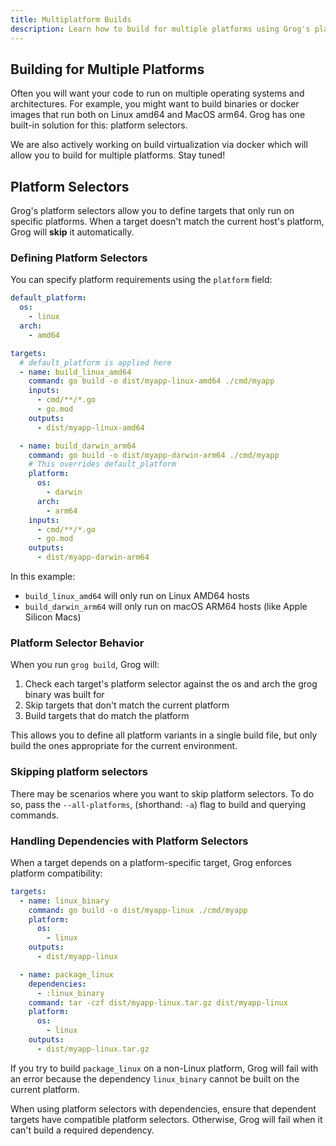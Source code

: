 ```yaml
---
title: Multiplatform Builds
description: Learn how to build for multiple platforms using Grog's platform selectors and cross-compilation strategies.
---
```



## Building for Multiple Platforms

Often you will want your code to run on multiple operating systems and architectures.
For example, you might want to build binaries or docker images that run both on Linux amd64 and MacOS arm64.
Grog has one built-in solution for this: platform selectors.

<Aside>
  We are also actively working on build virtualization via docker which will allow you to build for multiple platforms. Stay tuned!
</Aside>

## Platform Selectors

Grog's platform selectors allow you to define targets that only run on specific platforms.
When a target doesn't match the current host's platform, Grog will **skip** it automatically.

### Defining Platform Selectors

You can specify platform requirements using the `platform` field:

```yaml
default_platform:
  os:
    - linux
  arch:
    - amd64

targets:
  # default_platform is applied here
  - name: build_linux_amd64
    command: go build -o dist/myapp-linux-amd64 ./cmd/myapp
    inputs:
      - cmd/**/*.go
      - go.mod
    outputs:
      - dist/myapp-linux-amd64

  - name: build_darwin_arm64
    command: go build -o dist/myapp-darwin-arm64 ./cmd/myapp
    # This overrides default_platform
    platform:
      os:
        - darwin
      arch:
        - arm64
    inputs:
      - cmd/**/*.go
      - go.mod
    outputs:
      - dist/myapp-darwin-arm64
```

In this example:

- `build_linux_amd64` will only run on Linux AMD64 hosts
- `build_darwin_arm64` will only run on macOS ARM64 hosts (like Apple Silicon Macs)

### Platform Selector Behavior

When you run `grog build`, Grog will:

1. Check each target's platform selector against the os and arch the grog binary was built for
2. Skip targets that don't match the current platform
3. Build targets that do match the platform

This allows you to define all platform variants in a single build file, but only build the ones appropriate for the current environment.

### Skipping platform selectors

There may be scenarios where you want to skip platform selectors.
To do so, pass the `--all-platforms`, (shorthand: `-a`) flag to build and querying commands.

### Handling Dependencies with Platform Selectors

When a target depends on a platform-specific target, Grog enforces platform compatibility:

```yaml
targets:
  - name: linux_binary
    command: go build -o dist/myapp-linux ./cmd/myapp
    platform:
      os:
        - linux
    outputs:
      - dist/myapp-linux

  - name: package_linux
    dependencies:
      - :linux_binary
    command: tar -czf dist/myapp-linux.tar.gz dist/myapp-linux
    platform:
      os:
        - linux
    outputs:
      - dist/myapp-linux.tar.gz
```

If you try to build `package_linux` on a non-Linux platform, Grog will fail with an error because the dependency `linux_binary` cannot be built on the current platform.

<Aside type="caution">
  When using platform selectors with dependencies, ensure that dependent targets
  have compatible platform selectors. Otherwise, Grog will fail when it can't
  build a required dependency.
</Aside>
